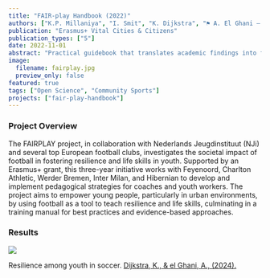 ```yaml
---
title: "FAIR-play Handbook (2022)"
authors: ["K.P. Millaniya", "I. Smit", "K. Dijkstra", "⚑ A. El Ghani – data specialist"]
publication: "Erasmus+ Vital Cities & Citizens"
publication_types: ["5"]
date: 2022-11-01
abstract: "Practical guidebook that translates academic findings into football-club training routines."
image:
  filename: fairplay.jpg
  preview_only: false
featured: true
tags: ["Open Science", "Community Sports"]
projects: ["fair-play-handbook"]
---
```


### Project Overview
The FAIRPLAY project, in collaboration with Nederlands Jeugdinstituut (NJi) and several top European football clubs, investigates the societal impact of football in fostering resilience and life skills in youth. Supported by an Erasmus+ grant, this three-year initiative works with Feyenoord, Charlton Athletic, Werder Bremen, Inter Milan, and Hibernian to develop and implement pedagogical strategies for coaches and youth workers. The project aims to empower young people, particularly in urban environments, by using football as a tool to teach resilience and life skills, culminating in a training manual for best practices and evidence-based approaches.

### Results
![](fairplay-results.jpg)

::: {.callout-note title="Research Publication"}
Resilience among youth in soccer. [Dijkstra, K., & el Ghani, A., (2024).](https://www.tijdschriftdepsycholoog.nl/wetenschap/veerkracht-bij-jeugd-door-voetbal/)
:::